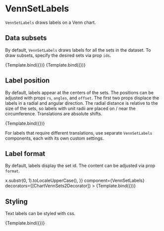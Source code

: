 
# VennSetLabels

<Meta title="Addons/Set/VennSetLabels" />


`VennSetLabels` draws labels on a Venn chart.

<ArgsTable of={VennSetLabels} />

## Data subsets

By default, `VennSetLabels` draws labels for all the sets in the dataset. To draw subsets, specify the desired sets via prop `ids`.

<Canvas>
    <Story name="default" component={VennSetLabels} decorators={[ChartVennSets2Decorator]}>
        {Template.bind({})}
    </Story>
    <Story
        name="one set"
        args={{ ids: ['alpha'] }}
        component={VennSetLabels}
        decorators={[ChartVennSets2Decorator]}
    >
        {Template.bind({})}
    </Story>
</Canvas>

## Label position

By default, labels appear at the centers of the sets. The positions can be adjusted with props `rs`, `angles`, and `offset`. The first two props displace the labels in a radial and angular direction. The radial distance is relative to the size of the sets, so labels with unit radii are placed on / near the circumference. Translations are absolute shifts.

<Canvas>
    <Story
        name="labels under sets"
        args={{ rs: [1, 1], angles: [-Math.PI / 3, Math.PI / 3], offset: [0, -28] }}
        component={VennSetLabels}
        decorators={[ChartVennSets2Decorator]}
    >
        {Template.bind({})}
    </Story>
</Canvas>

For labels that require different translations, use separate `VennSetLabels` components, each with its own custom settings.

<Canvas>
    <Story name="labels at custom angles">
        <Chart size={[400, 300]} padding={[80, 60, 60, 80]} style={{ display: 'inline-block' }}>
            <Venn {...commonVenn2Props}>
                <VennSets style={{ fillOpacity: 0.7 }} />
                <VennSetLabels ids={['alpha']} rs={[1]} angles={[-Math.PI / 3]} offset={[0, -28]} />
                <VennSetLabels
                    ids={['beta']}
                    rs={[1]}
                    angles={[(+2 * Math.PI) / 3]}
                    offset={[0, 28]}
                />
            </Venn>
        </Chart>
    </Story>
</Canvas>

## Label format

By default, labels display the set id. The content can be adjusted via prop `format`.

<Canvas>
    <Story
        name="custom format"
        args={{
            format: x => x.substr(0, 1).toLocaleUpperCase(),
        }}
        component={VennSetLabels}
        decorators={[ChartVennSets2Decorator]}
    >
        {Template.bind({})}
    </Story>
</Canvas>

## Styling

Text labels can be styled with css.

<Canvas>
    <Story
        name="styled"
        args={{
            style: { fontWeight: 600, fontSize: 24, fill: '#555555' },
            rs: [1.2, 1.2],
            angles: [0, 0],
        }}
        component={VennSetLabels}
        decorators={[ChartVennSets2Decorator]}
    >
        {Template.bind({})}
    </Story>
</Canvas>
